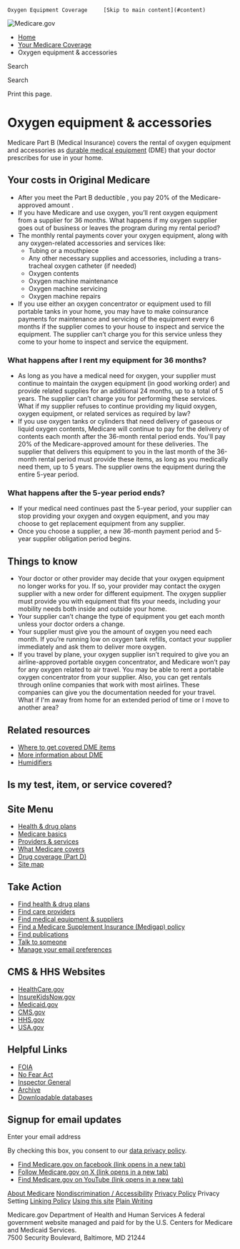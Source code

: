                                                                      Oxygen Equipment Coverage     [Skip to main content](#content)

![Medicare.gov](/themes/custom/medicare_evo/dist/images/medicare-logo-green.svg)

*   [Home](/)
*   [Your Medicare Coverage](/coverage)
*   Oxygen equipment & accessories

Search 

Search

Print this page.

Oxygen equipment & accessories
==============================

Medicare Part B (Medical Insurance) covers the rental of oxygen equipment and accessories as [durable medical equipment](/coverage/durable-medical-equipment-dme-coverage) (DME) that your doctor prescribes for use in your home.

Your costs in Original Medicare
-------------------------------

*   After you meet the Part B deductible , you pay 20% of the Medicare-approved amount .
*   If you have Medicare and use oxygen, you’ll rent oxygen equipment from a supplier for 36 months. What happens if my oxygen supplier goes out of business or leaves the program during my rental period?  
*   The monthly rental payments cover your oxygen equipment, along with any oxygen-related accessories and services like:
    *   Tubing or a mouthpiece
    *   Any other necessary supplies and accessories, including a trans-tracheal oxygen catheter (if needed)
    *   Oxygen contents
    *   Oxygen machine maintenance
    *   Oxygen machine servicing
    *   Oxygen machine repairs
*   If you use either an oxygen concentrator or equipment used to fill portable tanks in your home, you may have to make coinsurance payments for maintenance and servicing of the equipment every 6 months if the supplier comes to your house to inspect and service the equipment. The supplier can’t charge you for this service unless they come to your home to inspect and service the equipment.

### What happens after I rent my equipment for 36 months?

*   As long as you have a medical need for oxygen, your supplier must continue to maintain the oxygen equipment (in good working order) and provide related supplies for an additional 24 months, up to a total of 5 years. The supplier can’t charge you for performing these services. What if my supplier refuses to continue providing my liquid oxygen, oxygen equipment, or related services as required by law?
*   If you use oxygen tanks or cylinders that need delivery of gaseous or liquid oxygen contents, Medicare will continue to pay for the delivery of contents each month after the 36-month rental period ends. You'll pay 20% of the Medicare-approved amount for these deliveries. The supplier that delivers this equipment to you in the last month of the 36-month rental period must provide these items, as long as you medically need them, up to 5 years. The supplier owns the equipment during the entire 5-year period.

### **What happens after the 5-year period ends?**

*   If your medical need continues past the 5-year period, your supplier can stop providing your oxygen and oxygen equipment, and you may choose to get replacement equipment from any supplier.
*   Once you choose a supplier, a new 36-month payment period and 5-year supplier obligation period begins.

Things to know
--------------

*   Your doctor or other provider may decide that your oxygen equipment no longer works for you. If so, your provider may contact the oxygen supplier with a new order for different equipment. The oxygen supplier must provide you with equipment that fits your needs, including your mobility needs both inside and outside your home.
*   Your supplier can’t change the type of equipment you get each month unless your doctor orders a change. 
*   Your supplier must give you the amount of oxygen you need each month. If you’re running low on oxygen tank refills, contact your supplier immediately and ask them to deliver more oxygen.
*   If you travel by plane, your oxygen supplier isn’t required to give you an airline-approved portable oxygen concentrator, and Medicare won’t pay for any oxygen related to air travel. You may be able to rent a portable oxygen concentrator from your supplier. Also, you can get rentals through online companies that work with most airlines. These companies can give you the documentation needed for your travel. What if I'm away from home for an extended period of time or I move to another area?

Related resources
-----------------

*   [Where to get covered DME items](https://www.medicare.gov/medical-equipment-suppliers)
*   [More information about DME](/coverage/durable-medical-equipment-dme-coverage)
*   [Humidifiers](/coverage/humidifiers)

Is my test, item, or service covered?
-------------------------------------

Site Menu
---------

*   [Health & drug plans](/health-drug-plans)
*   [Medicare basics](/basics)
*   [Providers & services](/providers-services)
*   [What Medicare covers](/coverage)
*   [Drug coverage (Part D)](/drug-coverage-part-d "Drug coverage (Part D)")
*   [Site map](/sitemap "Site map")

Take Action
-----------

*   [Find health & drug plans](https://www.medicare.gov/plan-compare/ "Find health & drug plans")
*   [Find care providers](/care-compare/ "Find care providers")
*   [Find medical equipment & suppliers](/medical-equipment-suppliers/ "Find medical equipment & suppliers")
*   [Find a Medicare Supplement Insurance (Medigap) policy](/medigap-supplemental-insurance-plans/ "Find a Medicare Supplement Insurance (Medigap) policy")
*   [Find publications](/publications "Find publications")
*   [Talk to someone](/talk-to-someone "Talk to someone")
*   [Manage your email preferences](https://public.govdelivery.com/accounts/USCMSMYMEDICARE/subscriber/edit)

CMS & HHS Websites
------------------

*   [HealthCare.gov](https://www.healthcare.gov/ "HealthCare.gov")
*   [InsureKidsNow.gov](https://www.insurekidsnow.gov "InsureKidsNow.gov")
*   [Medicaid.gov](https://medicaid.gov "Medicaid.gov")
*   [CMS.gov](https://www.cms.gov/ "CMS.gov")
*   [HHS.gov](https://www.HHS.gov "HHS.gov")
*   [USA.gov](https://www.usa.gov/ "USA.gov")

Helpful Links
-------------

*   [FOIA](https://www.cms.gov/about-cms/web-policies-important-links/foia "Freedom of Information Act")
*   [No Fear Act](https://www.cms.gov/about-cms/web-policies-important-links/no-fear-act "No Fear Act")
*   [Inspector General](https://oig.hhs.gov "Inspector General")
*   [Archive](https://www.medicare.gov/archive "Archive")
*   [Downloadable databases](https://www.cms.gov/data-research/statistics-trends-and-reports/medicare-advantagepart-d-contract-and-enrollment-data "Downloadable databases")

Signup for email updates
------------------------

   

Enter your email address 

 By checking this box, you consent to our [data privacy policy](/privacy-policy).

 

*   [Find Medicare.gov on facebook (link opens in a new tab)](https://www.facebook.com/medicare)
*   [Follow Medicare.gov on X (link opens in a new tab)](https://www.twitter.com/MedicareGov)
*   [Find Medicare.gov on YouTube (link opens in a new tab)](https://www.youtube.com/user/CMSHHSgov)

[About Medicare](/about-us) [Nondiscrimination / Accessibility](/about-us/accessibility-nondiscrimination-notice) [Privacy Policy](/privacy-policy) Privacy Setting [Linking Policy](https://www.cms.gov/about-cms/information-systems/privacy/linking-outside-websites) [Using this site](/about-us/using-this-site) [Plain Writing](/about-us/plain-writing)

Medicare.gov Department of Health and Human Services A federal government website managed and paid for by the U.S. Centers for Medicare and Medicaid Services.  
7500 Security Boulevard, Baltimore, MD 21244